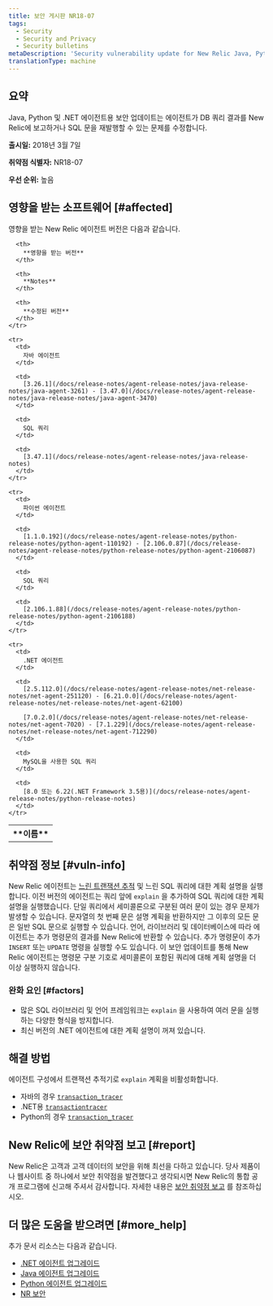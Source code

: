 ```yaml
---
title: 보안 게시판 NR18-07
tags:
  - Security
  - Security and Privacy
  - Security bulletins
metaDescription: 'Security vulnerability update for New Relic Java, Python, and .NET agents.'
translationType: machine
---
```


## 요약

Java, Python 및 .NET 에이전트용 보안 업데이트는 에이전트가 DB 쿼리 결과를 New Relic에 보고하거나 SQL 문을 재발행할 수 있는 문제를 수정합니다.

**출시일:** 2018년 3월 7일

**취약점 식별자:** NR18-07

**우선 순위:** 높음

## 영향을 받는 소프트웨어 [#affected]

영향을 받는 New Relic 에이전트 버전은 다음과 같습니다.

<table>
  <tbody>
    <tr>
      <th>
        **이름**
      </th>

      <th>
        **영향을 받는 버전**
      </th>

      <th>
        **Notes**
      </th>

      <th>
        **수정된 버전**
      </th>
    </tr>

    <tr>
      <td>
        자바 에이전트
      </td>

      <td>
        [3.26.1](/docs/release-notes/agent-release-notes/java-release-notes/java-agent-3261) - [3.47.0](/docs/release-notes/agent-release-notes/java-release-notes/java-agent-3470)
      </td>

      <td>
        SQL 쿼리
      </td>

      <td>
        [3.47.1](/docs/release-notes/agent-release-notes/java-release-notes)
      </td>
    </tr>

    <tr>
      <td>
        파이썬 에이전트
      </td>

      <td>
        [1.1.0.192](/docs/release-notes/agent-release-notes/python-release-notes/python-agent-110192) - [2.106.0.87](/docs/release-notes/agent-release-notes/python-release-notes/python-agent-2106087)
      </td>

      <td>
        SQL 쿼리
      </td>

      <td>
        [2.106.1.88](/docs/release-notes/agent-release-notes/python-release-notes/python-agent-2106188)
      </td>
    </tr>

    <tr>
      <td>
        .NET 에이전트
      </td>

      <td>
        [2.5.112.0](/docs/release-notes/agent-release-notes/net-release-notes/net-agent-251120) - [6.21.0.0](/docs/release-notes/agent-release-notes/net-release-notes/net-agent-62100)

        [7.0.2.0](/docs/release-notes/agent-release-notes/net-release-notes/net-agent-7020) - [7.1.229](/docs/release-notes/agent-release-notes/net-release-notes/net-agent-712290)
      </td>

      <td>
        MySQL을 사용한 SQL 쿼리
      </td>

      <td>
        [8.0 또는 6.22(.NET Framework 3.5용)](/docs/release-notes/agent-release-notes/python-release-notes)
      </td>
    </tr>
  </tbody>
</table>

## 취약점 정보 [#vuln-info]

New Relic 에이전트는 [느린 트랜잭션 추적](/docs/apm/applications-menu/monitoring/viewing-slow-query-details) 및 느린 SQL 쿼리에 대한 계획 설명을 실행합니다. 이전 버전의 에이전트는 쿼리 앞에 `explain` 을 추가하여 SQL 쿼리에 대한 계획 설명을 실행했습니다. 단일 쿼리에서 세미콜론으로 구분된 여러 문이 있는 경우 문제가 발생할 수 있습니다. 문자열의 첫 번째 문은 설명 계획을 반환하지만 그 이후의 모든 문은 일반 SQL 문으로 실행할 수 있습니다. 언어, 라이브러리 및 데이터베이스에 따라 에이전트는 추가 명령문의 결과를 New Relic에 반환할 수 있습니다. 추가 명령문이 추가 `INSERT` 또는 `UPDATE` 명령을 실행할 수도 있습니다. 이 보안 업데이트를 통해 New Relic 에이전트는 명령문 구분 기호로 세미콜론이 포함된 쿼리에 대해 계획 설명을 더 이상 실행하지 않습니다.

### 완화 요인 [#factors]

* 많은 SQL 라이브러리 및 언어 프레임워크는 `explain` 을 사용하여 여러 문을 실행하는 다양한 형식을 방지합니다.
* 최신 버전의 .NET 에이전트에 대한 계획 설명이 꺼져 있습니다.

## 해결 방법

에이전트 구성에서 트랜잭션 추적기로 `explain` 계획을 비활성화합니다.

* 자바의 경우 [`transaction_tracer`](/docs/agents/java-agent/configuration/java-agent-configuration-config-file#h2-Transaction-tracer)
* .NET용 [`transactiontracer`](/docs/agents/net-agent/configuration/net-agent-configuration#transaction_tracer)
* Python의 경우 [`transaction_tracer`](/docs/agents/python-agent/configuration/python-agent-configuration#txn-tracer-settings)

## New Relic에 보안 취약점 보고 [#report]

New Relic은 고객과 고객 데이터의 보안을 위해 최선을 다하고 있습니다. 당사 제품이나 웹사이트 중 하나에서 보안 취약점을 발견했다고 생각되시면 New Relic의 통합 공개 프로그램에 신고해 주셔서 감사합니다. 자세한 내용은 [보안 취약점 보고](/docs/security/new-relic-security/data-privacy/reporting-security-vulnerabilities) 를 참조하십시오.

## 더 많은 도움을 받으려면 [#more_help]

추가 문서 리소스는 다음과 같습니다.

* [.NET 에이전트 업그레이드](/docs/agents/net-agent/installation/update-net-agent)
* [Java 에이전트 업그레이드](/docs/agents/java-agent/installation/upgrade-java-agent)
* [Python 에이전트 업그레이드](/docs/agents/python-agent/installation-configuration/upgrade-python-agent)
* [NR 보안](https://newrelic.com/security "링크가 새 창에서 열립니다.")